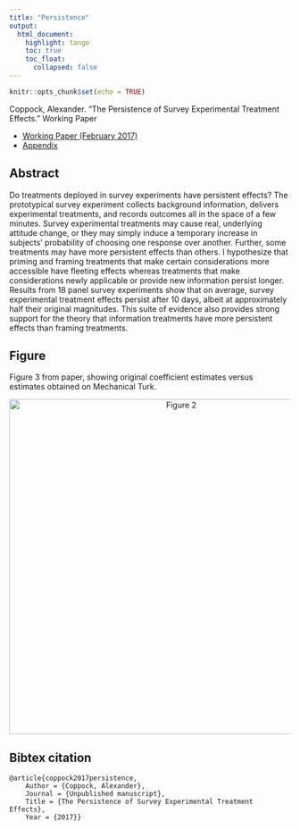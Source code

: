 ```yaml
---
title: "Persistence"
output: 
  html_document:
    highlight: tango
    toc: true
    toc_float:
      collapsed: false
---
```


```r
knitr::opts_chunk$set(echo = TRUE)
```


Coppock, Alexander. “The Persistence of Survey Experimental Treatment Effects.” Working Paper

- [Working Paper (February 2017)](papers/Coppock_persistence.pdf)
- [Appendix](papers/Coppock_persistence_appendix.pdf)


## Abstract

Do treatments deployed in survey experiments have persistent effects? The prototypical survey experiment collects background information, delivers experimental treatments, and records outcomes all in the space of a few minutes. Survey experimental treatments may cause real, underlying attitude change, or they may simply induce a temporary increase in subjects' probability of choosing one response over another. Further, some treatments may have more persistent effects than others. I hypothesize that priming and framing treatments that make certain considerations more accessible have fleeting effects whereas treatments that make considerations newly applicable or provide new information persist longer. Results from 18 panel survey experiments show that on average, survey experimental treatment effects persist after 10 days, albeit at approximately half their original magnitudes. This suite of evidence also provides strong support for the theory that information treatments have more persistent effects than framing treatments.

## Figure

Figure 3 from paper, showing original coefficient estimates versus estimates obtained on Mechanical Turk.

<center><img src="Images/Coppock_persistence_fig.png" alt="Figure 2" width="600"></center>

## Bibtex citation

```
@article{coppock2017persistence,
	Author = {Coppock, Alexander},
	Journal = {Unpublished manuscript},
	Title = {The Persistence of Survey Experimental Treatment Effects},
	Year = {2017}}
```
